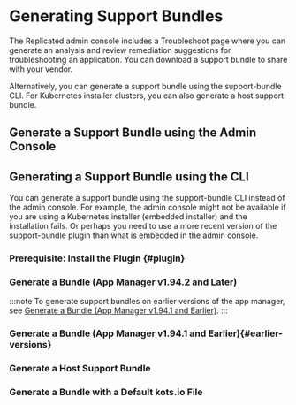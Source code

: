 

# Generating Support Bundles

The Replicated admin console includes a Troubleshoot page where you can generate an analysis and review remediation suggestions for troubleshooting an application. You can download a support bundle to share with your vendor.

Alternatively, you can generate a support bundle using the support-bundle CLI. For Kubernetes installer clusters, you can also generate a host support bundle.

## Generate a Support Bundle using the Admin Console

<GenerateBundleAdminConsole/>

## Generating a Support Bundle using the CLI

You can generate a support bundle using the support-bundle CLI instead of the admin console. For example, the admin console might not be available if you are using a Kubernetes installer (embedded installer) and the installation fails. Or perhaps you need to use a more recent version of the support-bundle plugin than what is embedded in the admin console.

### Prerequisite: Install the Plugin {#plugin}

<InstallPlugin/>

### Generate a Bundle (App Manager v1.94.2 and Later)

:::note
To generate support bundles on earlier versions of the app manager, see [Generate a Bundle (App Manager v1.94.1 and Earlier)](#earlier-versions).
:::

<GenerateBundle/>

### Generate a Bundle (App Manager v1.94.1 and Earlier){#earlier-versions}

<GenerateBundleCliAdminConsole/>

### Generate a Host Support Bundle

<GenerateBundleHost/>

### Generate a Bundle with a Default kots.io File

<GenerateBundleDefaultKots/>